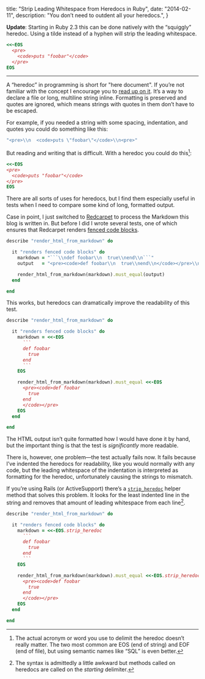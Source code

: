   title: "Strip Leading Whitespace from Heredocs in Ruby",
  date: "2014-02-11",
  description: "You don’t need to outdent all your heredocs.",
}

**Update**: Starting in Ruby 2.3 this can be done natively with the “squiggly” heredoc. Using a tilde instead of a hyphen will strip the leading whitespace.

```ruby
<<~EOS
  <pre>
    <code>puts "foobar"</code>
  </pre>
EOS
```

---

A “heredoc” in programming is short for "here document". If you’re not familiar with the concept I encourage you to [read up on it][heredoc]. It’s a way to declare a file or long, multiline string inline. Formatting is preserved and quotes are ignored, which means strings with quotes in them don’t have to be escaped.

For example, if you needed a string with some spacing, indentation, and quotes you could do something like this:

```ruby
"<pre>\\n  <code>puts \"foobar\"</code>\\n<pre>"
```

But reading and writing that is difficult. With a heredoc you could do this[^1]:

```ruby
<<-EOS
<pre>
  <code>puts "foobar"</code>
</pre>
EOS
```

There are all sorts of uses for heredocs, but I find them especially useful in tests when I need to compare some kind of long, formatted output.

Case in point, I just switched to [Redcarpet][redcarpet] to process the Markdown this blog is written in. But before I did I wrote several tests, one of which ensures that Redcarpet renders [fenced code blocks][fenced-code-blocks].

```ruby
describe "render_html_from_markdown" do

  it "renders fenced code blocks" do
    markdown = "```\\ndef foobar\\n  true\\nend\\n```"
    output   = "<pre><code>def foobar\\n  true\\nend\\n</code></pre>\\n"

    render_html_from_markdown(markdown).must_equal(output)
  end

end
```

This works, but heredocs can dramatically improve the readability of this test.

```ruby
describe "render_html_from_markdown" do

  it "renders fenced code blocks" do
    markdown = <<-EOS
      ```
      def foobar
        true
      end
      ```
    EOS

    render_html_from_markdown(markdown).must_equal <<-EOS
      <pre><code>def foobar
        true
      end
      </code></pre>
    EOS
  end

end
```

The HTML output isn’t quite formatted how I would have done it by hand, but the important thing is that the test is _significantly_ more readable.

There is, however, one problem—the test actually fails now. It fails because I’ve indented the heredocs for readability, like you would normally with any code, but the leading whitespace of the indentation is interpreted as formatting for the heredoc, unfortunately causing the strings to mismatch.

If you’re using Rails (or ActiveSupport) there’s a [`strip_heredoc`][strip-heredoc] helper method that solves this problem. It looks for the least indented line in the string and removes that amount of leading whitespace from each line[^2].

```ruby
describe "render_html_from_markdown" do

  it "renders fenced code blocks" do
    markdown = <<-EOS.strip_heredoc
      ```
      def foobar
        true
      end
      ```
    EOS

    render_html_from_markdown(markdown).must_equal <<-EOS.strip_heredoc
      <pre><code>def foobar
        true
      end
      </code></pre>
    EOS
  end

end
```

[^1]: The actual acronym or word you use to delimit the heredoc doesn’t really matter. The two most common are EOS (end of string) and EOF (end of file), but using semantic names like “SQL” is even better.

[^2]: The syntax is admittedly a little awkward but methods called on heredocs are called on the _starting_ delimiter.

[heredoc]: http://en.wikipedia.org/wiki/Here_document
[redcarpet]: https://github.com/vmg/redcarpet
[fenced-code-blocks]: https://help.github.com/articles/github-flavored-markdown#fenced-code-blocks
[strip-heredoc]: http://api.rubyonrails.org/classes/String.html#method-i-strip_heredoc
